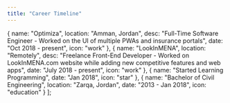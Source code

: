 ```yaml
---
title: "Career Timeline"
---
```


  {
    name: "Optimiza",
    location: "Amman, Jordan",
    desc: "Full-Time Software Engineer - Worked on the UI of multiple PWAs and insurance portals",
    date: "Oct 2018 - present",
    icon: "work"
  },
  {
    name: "LookInMENA",
    location: "Remotely",
    desc: "Freelance Front-End Developer - Worked on LookInMENA.com website while adding new competitive features and web apps",
    date: "July 2018 - present",
    icon: "work"
  },
  {
    name: "Started Learning Programming",
    date: "Jan 2018",
    icon: "star"
  },
  {
    name: "Bachelor of Civil Engineering",
    location: "Zarqa, Jordan",
    date: "2013 - Jan 2018",
    icon: "education"
  }
];